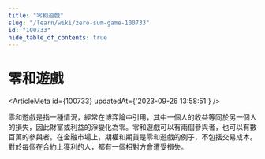 ```yaml
---
title: "零和遊戲"
slug: "/learn/wiki/zero-sum-game-100733"
id: "100733"
hide_table_of_contents: true
---
```



# 零和遊戲

<ArticleMeta id={100733} updatedAt={'2023-09-26 13:58:51'} />
<div className='border-solid border-b border-t-0 my-4 border-[var(--ifm-color-gray-300)]' />

零和遊戲是指一種情況，經常在博弈論中引用，其中一個人的收益等同於另一個人的損失，因此財富或利益的淨變化為零。零和遊戲可以有兩個參與者，也可以有數百萬的參與者。在金融市場上，期權和期貨是零和遊戲的例子，不包括交易成本。對於每個在合約上獲利的人，都有一個相對方會遭受損失。
